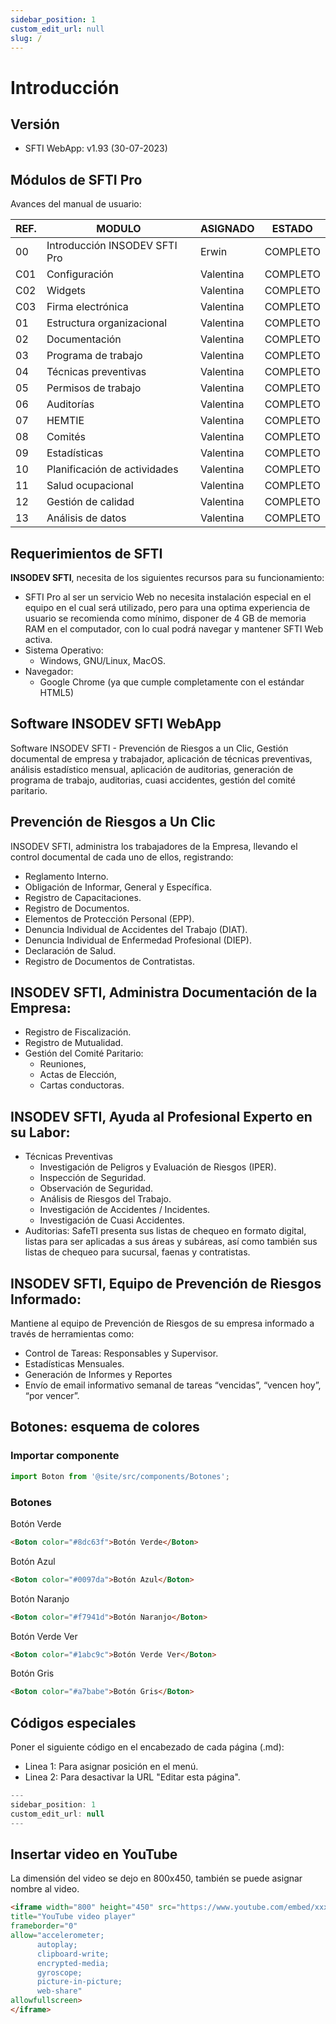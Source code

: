 ```yaml
---
sidebar_position: 1
custom_edit_url: null
slug: /
---
```

# Introducción

## Versión
* SFTI WebApp: v1.93 (30-07-2023)

## Módulos de SFTI Pro
Avances del manual de usuario:

| REF.| MODULO | ASIGNADO | ESTADO |
|-----|--------|----------|--------|
|00| Introducción INSODEV SFTI Pro | Erwin | COMPLETO |
|C01| Configuración | Valentina | COMPLETO |
|C02| Widgets | Valentina | COMPLETO |
|C03| Firma electrónica | Valentina | COMPLETO |
|01| Estructura organizacional | Valentina | COMPLETO |
|02| Documentación | Valentina | COMPLETO |
|03| Programa de trabajo | Valentina | COMPLETO |
|04| Técnicas preventivas | Valentina | COMPLETO |
|05| Permisos de trabajo | Valentina | COMPLETO |
|06| Auditorías | Valentina | COMPLETO |
|07| HEMTIE | Valentina| COMPLETO |
|08| Comités | Valentina | COMPLETO |
|09| Estadísticas | Valentina | COMPLETO |
|10| Planificación de actividades | Valentina | COMPLETO |
|11| Salud ocupacional | Valentina | COMPLETO |
|12| Gestión de calidad | Valentina | COMPLETO |
|13| Análisis de datos | Valentina | COMPLETO |


## Requerimientos de SFTI 
**INSODEV SFTI**, necesita de los siguientes recursos para su funcionamiento:
* SFTI Pro al ser un servicio Web no necesita instalación especial en el equipo en el cual será utilizado, pero para una optima experiencia de usuario se recomienda como mínimo, disponer de 4 GB de memoria RAM en el computador, con lo cual podrá navegar y mantener SFTI Web activa.
* Sistema Operativo:
  * Windows, GNU/Linux, MacOS.
* Navegador:
  * Google Chrome (ya que cumple completamente con el estándar HTML5)

## Software INSODEV SFTI WebApp
Software INSODEV SFTI - Prevención de Riesgos a un Clic, Gestión documental de empresa y trabajador, aplicación de técnicas preventivas, análisis estadístico mensual, aplicación de auditorias, generación de programa de trabajo, auditorias, cuasi accidentes, gestión del comité paritario.

## Prevención de Riesgos a Un Clic
INSODEV SFTI, administra los trabajadores de la Empresa, llevando el control documental de cada uno de ellos, registrando:
* Reglamento Interno. 
* Obligación de Informar, General y Específica.
* Registro de Capacitaciones.
* Registro de Documentos.
* Elementos de Protección Personal (EPP).
* Denuncia Individual de Accidentes del Trabajo (DIAT).
* Denuncia Individual de Enfermedad Profesional (DIEP).
* Declaración de Salud.
* Registro de Documentos de Contratistas.

## INSODEV SFTI, Administra Documentación de la Empresa:
* Registro de Fiscalización.
* Registro de Mutualidad.
* Gestión del Comité Paritario:
  * Reuniones,
  * Actas de Elección,
  * Cartas conductoras.

## INSODEV SFTI, Ayuda al Profesional Experto en su Labor:
* Técnicas Preventivas
  * Investigación de Peligros y Evaluación de Riesgos (IPER).
  * Inspección de Seguridad.
  * Observación de Seguridad.
  * Análisis de Riesgos del Trabajo.
  * Investigación de Accidentes / Incidentes.
  * Investigación de Cuasi Accidentes.
* Auditorias: SafeTI presenta sus listas de chequeo en formato digital, listas para ser aplicadas a sus áreas y subáreas, así como también sus listas de chequeo para sucursal, faenas y contratistas.

## INSODEV SFTI, Equipo de Prevención de Riesgos Informado:
Mantiene al equipo de Prevención de Riesgos de su empresa informado a través de herramientas como:

* Control de Tareas: Responsables y Supervisor.
* Estadísticas Mensuales.
* Generación de Informes y Reportes
* Envío de email informativo semanal de tareas “vencidas”, “vencen hoy”, “por vencer”.


## Botones: esquema de colores

### Importar componente 

```js
import Boton from '@site/src/components/Botones';
```

### Botones

<Boton color="#8dc63f">Botón Verde</Boton>

```html
<Boton color="#8dc63f">Botón Verde</Boton>
```
<Boton color="#0097da">Botón Azul</Boton>

```html
<Boton color="#0097da">Botón Azul</Boton>
```

<Boton color="#f7941d">Botón Naranjo</Boton>

```html
<Boton color="#f7941d">Botón Naranjo</Boton>
```

<Boton color="#1abc9c">Botón Verde Ver</Boton>

```html
<Boton color="#1abc9c">Botón Verde Ver</Boton>
```

<Boton color="#a7babe">Botón Gris</Boton>

```html
<Boton color="#a7babe">Botón Gris</Boton>
```

## Códigos especiales
Poner el siguiente código en el encabezado de cada página (.md):
* Linea 1: Para asignar posición en el menú.
* Linea 2: Para desactivar la URL "Editar esta página".

```js
---
sidebar_position: 1
custom_edit_url: null
---
```

## Insertar video en YouTube
La dimensión del video se dejo en 800x450, también se puede asignar nombre al video.

```html
<iframe width="800" height="450" src="https://www.youtube.com/embed/xxxxxxxx" 
title="YouTube video player" 
frameborder="0" 
allow="accelerometer; 
      autoplay; 
      clipboard-write; 
      encrypted-media; 
      gyroscope; 
      picture-in-picture; 
      web-share" 
allowfullscreen>
</iframe>
```

